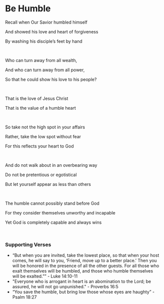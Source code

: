 # Be Humble

Recall when Our Savior humbled himself

And showed his love and heart of forgiveness

By washing his disciple’s feet by hand

<p></p>

<br />

Who can turn away from all wealth,

And who can turn away from all power,

So that he could show his love to his people?

<p></p>

<br />

That is the love of Jesus Christ

That is the value of a humble heart

<br />

So take not the high spot in your affairs

Rather, take the low spot without fear

For this reflects your heart to God

<p></p>

<br />

And do not walk about in an overbearing way

Do not be pretentious or egotistical

But let yourself appear as less than others

<p></p>

<br />

The humble cannot possibly stand before God

For they consider themselves unworthy and incapable

Yet God is completely capable and always wins

<p></p>

<br />

### Supporting Verses

- “But when you are invited, take the lowest place, so that when your host comes, he will say to you, ‘Friend, move up to a better place.’ Then you will be honored in the presence of all the other guests. For all those who exalt themselves will be humbled, and those who humble themselves will be exalted.”” - Luke 14:10-11
- "Everyone who is arrogant in heart is an abomination to the Lord; be assured, he will not go unpunished." - Proverbs 16:5
- “You save the humble, but bring low those whose eyes are haughty” - Psalm 18:27
